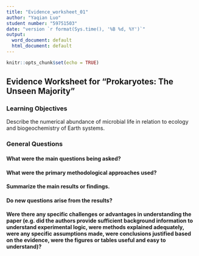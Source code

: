 ```yaml
---
title: "Evidence_worksheet_01"
author: "Yaqian Luo"
student number: "59751503"
date: "version `r format(Sys.time(), '%B %d, %Y')`"
output:
  word_document: default
  html_document: default
---
```


```r
knitr::opts_chunk$set(echo = TRUE)
```
## Evidence Worksheet for "Prokaryotes: The Unseen Majority"


### Learning Objectives
Describe the numerical abundance of microbial life in relation to ecology and biogeochemistry of Earth systems.


### General Questions
#### What were the main questions being asked?



#### What were the primary methodological approaches used?



#### Summarize the main results or findings. 



#### Do new questions arise from the results?



#### Were there any specific challenges or advantages in understanding the paper (e.g. did the authors provide sufficient background information to understand experimental logic, were methods explained adequately, were any specific assumptions made, were conclusions justified based on the evidence, were the figures or tables useful and easy to understand)? 



